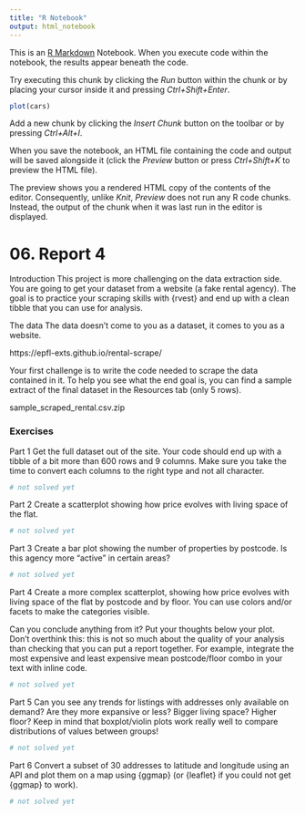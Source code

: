 ```yaml
---
title: "R Notebook"
output: html_notebook
---
```


This is an [R Markdown](http://rmarkdown.rstudio.com) Notebook. When you execute code within the notebook, the results appear beneath the code. 

Try executing this chunk by clicking the *Run* button within the chunk or by placing your cursor inside it and pressing *Ctrl+Shift+Enter*. 

```r
plot(cars)
```

Add a new chunk by clicking the *Insert Chunk* button on the toolbar or by pressing *Ctrl+Alt+I*.

When you save the notebook, an HTML file containing the code and output will be saved alongside it (click the *Preview* button or press *Ctrl+Shift+K* to preview the HTML file).

The preview shows you a rendered HTML copy of the contents of the editor. Consequently, unlike *Knit*, *Preview* does not run any R code chunks. Instead, the output of the chunk when it was last run in the editor is displayed.

# 06. Report 4

Introduction
This project is more challenging on the data extraction side. You are going to get your dataset from a website (a fake rental agency). The goal is to practice your scraping skills with {rvest} and end up with a clean tibble that you can use for analysis.


The data
The data doesn't come to you as a dataset, it comes to you as a website.

https://epfl-exts.github.io/rental-scrape/

Your first challenge is to write the code needed to scrape the data contained in it. To help you see what the end goal is, you can find a sample extract of the final dataset in the Resources tab (only 5 rows).



sample_scraped_rental.csv.zip

### Exercises

Part 1
Get the full dataset out of the site. Your code should end up with a tibble of a bit more than 600 rows and 9 columns. Make sure you take the time to convert each columns to the right type and not all character.

```r
# not solved yet

```

Part 2
Create a scatterplot showing how price evolves with living space of the flat.

```r
# not solved yet

```

Part 3
Create a bar plot showing the number of properties by postcode. Is this agency more "active" in certain areas?

```r
# not solved yet

```


Part 4
Create a more complex scatterplot, showing how price evolves with living space of the flat by postcode and by floor. You can use colors and/or facets to make the categories visible.


Can you conclude anything from it? Put your thoughts below your plot. Don't overthink this: this is not so much about the quality of your analysis than checking that you can put a report together. For example, integrate the most expensive and least expensive mean postcode/floor combo in your text with inline code.

```r
# not solved yet

```


Part 5
Can you see any trends for listings with addresses only available on demand? Are they more expansive or less? Bigger living space? Higher floor? Keep in mind that boxplot/violin plots work really well to compare distributions of values between groups!

```r

# not solved yet

```

Part 6
Convert a subset of 30 addresses to latitude and longitude using an API and plot them on a map using {ggmap} (or {leaflet} if you could not get {ggmap} to work).

```r

# not solved yet

```



